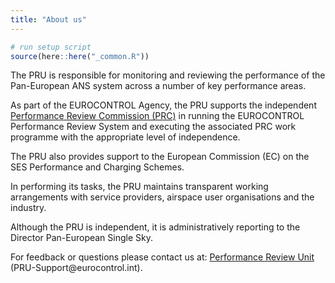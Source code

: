 ```yaml
---
title: "About us"
---
```

```r
# run setup script
source(here::here("_common.R"))
```


The PRU is responsible for monitoring and reviewing the performance of the Pan-European ANS system
across a number of key performance areas.

As part of the EUROCONTROL Agency, the PRU supports the independent
[Performance Review Commission (PRC)](http://www.eurocontrol.int/ansperformance/)
in running the EUROCONTROL Performance Review System and executing the associated PRC
work programme with the appropriate level of independence.

The PRU also provides support to the European Commission (EC) on the SES Performance
and Charging Schemes.

In performing its tasks, the PRU maintains transparent working arrangements with service providers,
airspace user organisations and the industry.

Although the PRU is independent, it is administratively reporting to the Director Pan-European
Single Sky.

For feedback or questions please contact us at:
[Performance Review Unit](mailto:PRU-Support@eurocontrol.int)
(PRU-Support@eurocontrol.int).